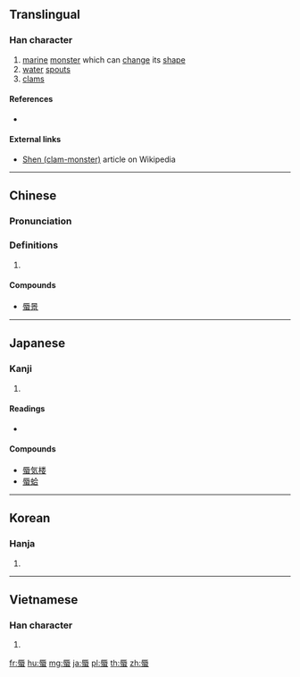 {{character info/new}}
{{also|蜄}}
==Translingual==

===Han character===
{{Han char|rn=142|rad=虫|as=07|sn=13|four=71136|canj=MVLMI|ids=⿸辰虫}}

# [[marine]] [[monster]] which can [[change]] its [[shape]]
# [[water]] [[spout]]s
# [[clam]]s

====References====
* {{Han ref|kx=1084.070|dkj=33089|dj=1552.010|hdz=42854.060|uh=8703|ud=34563|bh=B8C2|bd=47298}}

====External links====
* [[w:Shen (clam-monster)|Shen (clam-monster)]] article on Wikipedia

----

==Chinese==
{{zh-forms}}

===Pronunciation===
{{zh-pron
|m=shèn,chèn
|c=san4,san5,san6
|mn=sīn
|mc=y
|oc=y
|ma=
|cat=n
}}

===Definitions===
{{zh-hanzi}}

# {{rfdef|lang=zh}}

====Compounds====
* [[蜃景]]

----

==Japanese==

===Kanji===
{{ja-kanji|grade=|rs=虫07}}

# {{defn|lang=ja|sort=虫07}}

====Readings====
* {{ja-readings|on=[[しん]] (shin), [[じん]] (jin)|kun=[[おおはまぐり]] (oohamaguri)}}

====Compounds====
* [[蜃気楼]]
* [[蜃蛤]]

----

==Korean==

===Hanja===
{{ko-hanja|hangeul=신|eumhun=|rv=sin|mr=sin|y=sin}}

# {{defn|lang=ko|sort=虫07}}

----

==Vietnamese==

===Han character===
{{vi-hantu|[[thận]], [[thẩn]], [[thằn]]|rs=虫07}}

# {{defn|lang=vi|sort=虫07}}

[[fr:蜃]]
[[hu:蜃]]
[[mg:蜃]]
[[ja:蜃]]
[[pl:蜃]]
[[th:蜃]]
[[zh:蜃]]